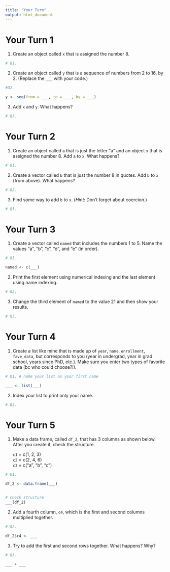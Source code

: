 ```yaml
---
title: "Your Turn"
output: html_document
---
```


# Your Turn 1 

1. Create an object called `x` that is assigned the number 8. 

```r
# Q1.

```


2. Create an object called `y` that is a sequence of numbers from 2 to 16, by 2. (Replace the `___` with your code.)

```r
#Q2. 

y <- seq(from = ___, to = ___, by = ___)
```


3. Add `x` and `y`. What happens? 

```r
# Q3.


```


# Your Turn 2

1. Create an object called `a` that is just the letter "a" and an object `x` that is assigned the number 8. Add `a` to `x`. What happens?

```r
# Q1.

```


2. Create a vector called `b` that is just the number 8 in quotes. Add `b` to `x` (from above). What happens?

```r
# Q2.

```


3. Find some way to add `b` to `x`. (*Hint*: Don't forget about coercion.)

```r
# Q3. 

```


# Your Turn 3

1. Create a vector called `named` that includes the numbers 1 to 5. Name the values "a", "b", "c", "d", and "e" (in order). 

```r
# Q1.

named <- c(___)
```

2. Print the first element using numerical indexing and the last element using name indexing.

```r
# Q2.

```


3. Change the  third element of `named` to the value 21 and then show your results.

```r
# Q3. 

```


# Your Turn 4


1. Create a list like mine that is made up of `year`, `name`, `enrollment`, `fave_data`, but corresponds to you (year in undergrad, year in grad school, years since PhD, etc.). Make sure you enter two types of favorite data (bc who could choose?!). 

```r
# Q1. # name your list as your first name

___ <- list(___)
```


2. Index your list to print only your name.

```r
# Q2. 

```



# Your Turn 5

1. Make a data frame, called `df_2`, that has 3 columns as shown below. After you create it, check the structure.

    `c1` = c(1, 2, 3) <br>
    `c2` = c(2, 4, 6) <br>
    `c3` = c("a", "b", "c")

```r
# Q1. 

df_2 <- data.frame(___)


# check structure
___(df_2)
```


2. Add a fourth column, `c4`, which is the first and second columns multiplied together.

```r
# Q2. 

df_2$c4 <- ___
```


3. Try to add the first and second rows together. What happens? Why?

```r
# Q3. 

___ + ___
```

